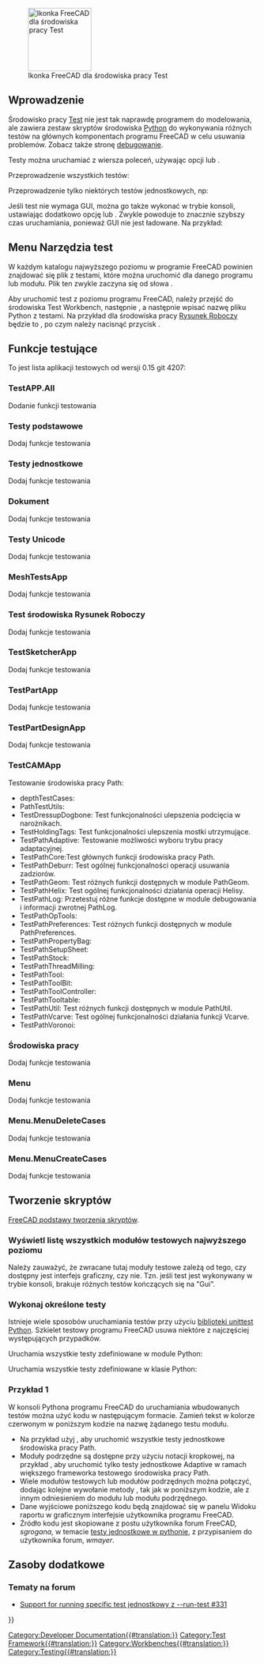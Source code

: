 <languages/>

{{Docnav/pl
|[[Debugging/pl|Debugowanie]]
|[[FreeCAD_Build_Tool/pl|FreeCAD Narzędzie do kompilacji]]
}}

[[Image:Workbench_Test.svg|thumb|128px|Ikonka FreeCAD dla środowiska pracy Test]]

{{TOCright}}

<span id="Introduction"></span>
==Wprowadzenie==

Środowisko pracy [[Testing/pl|Test]] nie jest tak naprawdę programem do modelowania, ale zawiera zestaw skryptów środowiska [[Python/pl|Python]] do wykonywania różnych testów na głównych komponentach programu FreeCAD w celu usuwania problemów. Zobacz także stronę [[Debugging/pl|debugowanie]].

Testy można uruchamiać z wiersza poleceń, używając opcji {{incode|-t}} lub {{incode|--run-test}}.

Przeprowadzenie wszystkich testów:

{{Code|code=
freecad --run-test 0
}}

Przeprowadzenie tylko niektórych testów jednostkowych, np:

{{Code|code=
freecad -t TestDraft
}}

Jeśli test nie wymaga GUI, można go także wykonać w trybie konsoli, ustawiając dodatkowo opcję {{incode|-c}} lub {{incode|--console}}. Zwykle powoduje to znacznie szybszy czas uruchamiania, ponieważ GUI nie jest ładowane. Na przykład:

{{Code|code=
freecad -c -t TestPartDesignApp
}}

<span id="Test_menu"></span>
==Menu Narzędzia test==

W każdym katalogu najwyższego poziomu w programie FreeCAD powinien znajdować się plik z testami, które można uruchomić dla danego programu lub modułu. Plik ten zwykle zaczyna się od słowa {{incode|Test}}.

Aby uruchomić test z poziomu programu FreeCAD, należy przejść do środowiska Test Workbench, następnie {{MenuCommand|Test commands → TestToolsGui → Self test → Select test name}}, a następnie wpisać nazwę pliku Python z testami. Na przykład dla środowiska pracy [[Draft_Workbench/pl|Rysunek Roboczy]] będzie to {{MenuCommand|TestDraft}}, po czym należy nacisnąć przycisk {{Button|Start}}.

<span id="Test_functions"></span>
==Funkcje testujące==

To jest lista aplikacji testowych od wersji 0.15 git 4207:

=== TestAPP.All ===

Dodanie funkcji testowania

<span id="BaseTests"></span>
===Testy podstawowe===

Dodaj funkcje testowania

<span id="UnitTests"></span>
===Testy jednostkowe===

Dodaj funkcje testowania

<span id="Document"></span>
===Dokument===

Dodaj funkcje testowania

<span id="UnicodeTests"></span>
===Testy Unicode===

Dodaj funkcje testowania

=== MeshTestsApp ===

Dodaj funkcje testowania

<span id="TestDraft"></span>
===Test środowiska Rysunek Roboczy===

Dodaj funkcje testowania

=== TestSketcherApp ===

Dodaj funkcje testowania

=== TestPartApp ===

Dodaj funkcje testowania

=== TestPartDesignApp ===

Dodaj funkcje testowania

=== TestCAMApp ===

Testowanie środowiska pracy Path:
* depthTestCases: 
* PathTestUtils: 
* TestDressupDogbone: Test funkcjonalności ulepszenia podcięcia w narożnikach.
* TestHoldingTags: Test funkcjonalności ulepszenia mostki utrzymujące.
* TestPathAdaptive: Testowanie możliwości wyboru trybu pracy adaptacyjnej.
* TestPathCore:Test głównych funkcji środowiska pracy Path.
* TestPathDeburr: Test ogólnej funkcjonalności operacji usuwania zadziorów.
* TestPathGeom: Test różnych funkcji dostępnych w module PathGeom.
* TestPathHelix: Test ogólnej funkcjonalności działania operacji Helisy.
* TestPathLog: Przetestuj różne funkcje dostępne w module debugowania i informacji zwrotnej PathLog.
* TestPathOpTools: 
* TestPathPreferences: Test różnych funkcji dostępnych w module PathPreferences.
* TestPathPropertyBag: 
* TestPathSetupSheet: 
* TestPathStock: 
* TestPathThreadMilling: 
* TestPathTool: 
* TestPathToolBit: 
* TestPathToolController: 
* TestPathTooltable: 
* TestPathUtil: Test różnych funkcji dostępnych w module PathUtil.
* TestPathVcarve: Test ogólnej funkcjonalności działania funkcji Vcarve.
* TestPathVoronoi:

<span id="Workbench"></span>
===Środowiska pracy===

Dodaj funkcje testowania

<span id="Menu"></span>
===Menu===

Dodaj funkcje testowania

=== Menu.MenuDeleteCases ===

Dodaj funkcje testowania

=== Menu.MenuCreateCases ===

Dodaj funkcje testowania

<span id="Scripting"></span>
==Tworzenie skryptów==

{{Emphasis|Zobacz również:}} [[FreeCAD_Scripting_Basics/pl|FreeCAD podstawy tworzenia skryptów]].

<span id="Get_a_list_of_all_top-level_test_modules"></span>
===Wyświetl listę wszystkich modułów testowych najwyższego poziomu===

{{Code|code=
FreeCAD.__unit_test__
}}

Należy zauważyć, że zwracane tutaj moduły testowe zależą od tego, czy dostępny jest interfejs graficzny, czy nie. Tzn. jeśli test jest wykonywany w trybie konsoli, brakuje różnych testów kończących się na "Gui".

<span id="Run_specific_tests"></span>
===Wykonaj określone testy===

Istnieje wiele sposobów uruchamiania testów przy użyciu [https://docs.python.org/3/library/unittest.html biblioteki unittest Python]. Szkielet testowy programu FreeCAD usuwa niektóre z najczęściej występujących przypadków.

Uruchamia wszystkie testy zdefiniowane w module Python:
{{Code|code=
import Test, TestFemApp
Test.runTestsFromModule(TestFemApp)
}}

Uruchamia wszystkie testy zdefiniowane w klasie Python:
{{Code|code=
import Test, femtest.app.test_solver_calculix
Test.runTestsFromClass(femtest.app.test_solver_calculix.TestSolverCalculix)
}}

<span id="Example_1"></span>
===Przykład 1===

W konsoli Pythona programu FreeCAD do uruchamiania wbudowanych testów można użyć kodu w następującym formacie.  Zamień tekst w kolorze czerwonym {{incode|"TestFem"}} w poniższym kodzie na nazwę żądanego testu modułu.
* Na przykład użyj {{incode|TestPathApp}}, aby uruchomić wszystkie testy jednostkowe środowiska pracy Path.
* Moduły podrzędne są dostępne przy użyciu notacji kropkowej, na przykład {{incode|TestPathApp.TestPathAdaptive}}, aby uruchomić tylko testy jednostkowe Adaptive w ramach większego frameworka testowego środowiska pracy Path.
* Wiele modułów testowych lub modułów podrzędnych można połączyć, dodając kolejne wywołanie metody {{incode|suite.addTest(...)}}, tak jak w poniższym kodzie, ale z innym odniesieniem do modułu lub modułu podrzędnego.
* Dane wyjściowe poniższego kodu będą znajdować się w panelu Widoku raportu w graficznym interfejsie użytkownika programu FreeCAD.
* Źródło kodu jest skopiowane z postu użytkownika forum FreeCAD, ''sgrogana'', w temacie [https://forum.freecadweb.org/viewtopic.php?style=3&p=153251#p153251 testy jednostkowe w pythonie], z przypisaniem do użytkownika forum, ''wmayer''.

{{Code|code=
import unittest
suite = unittest.TestSuite()
suite.addTest(unittest.defaultTestLoader.loadTestsFromName("TestFem"))
r = unittest.TextTestRunner()
r.run(suite)
}}

<span id="Additional_Resources"></span>
==Zasoby dodatkowe==

<span id="Forum_Topics"></span>
===Tematy na forum===

* [https://forum.freecadweb.org/viewtopic.php?style=3&f=27&t=18379 Support for running specific test jednostkowy z --run-test #331]


{{Docnav/pl
|[[Debugging/pl|Debugowanie]]
|[[FreeCAD_Build_Tool/pl|FreeCAD Narzędzie do kompilacji]]
}}

<!--T:21-->
{{Userdocnavi{{#translation:}}}}
[[Category:Developer Documentation{{#translation:}}]]
[[Category:Test Framework{{#translation:}}]]
[[Category:Workbenches{{#translation:}}]]
[[Category:Testing{{#translation:}}]]